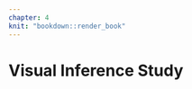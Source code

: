 ```yaml
---
chapter: 4
knit: "bookdown::render_book"
---
```


# Visual Inference Study {#ch:experiment}

\includepdf[pages = {1-}, scale=1]{experiment.pdf}

